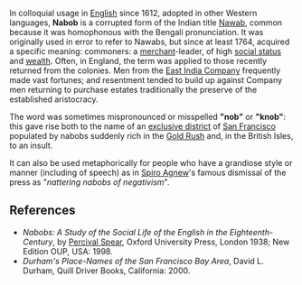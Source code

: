 {{otheruses}}

In colloquial usage in [[English language|English]] since 1612, adopted in other Western languages, '''Nabob''' is a corrupted form of the Indian title [[Nawab]], common because it was homophonous with the Bengali pronunciation. It was originally used in error to refer to Nawabs, but since at least 1764, acquired a specific meaning: commoners: a [[merchant]]-leader, of high [[social status]] and [[wealth]]. Often, in England, the term was applied to those recently returned from the colonies. Men from the [[East India Company]] frequently made vast fortunes; and resentment tended to build up against Company men returning to purchase estates traditionally the preserve of the established aristocracy. 

The word was sometimes mispronounced or misspelled '''"nob"''' or '''"knob"''': this gave rise both to the name of an [[Nob Hill|exclusive district]] of [[San Francisco]] populated by nabobs suddenly rich in the [[Gold Rush]] and, in the British Isles, to an insult.

It can also be used metaphorically for people who have a grandiose style or manner (including of speech) as in [[Spiro Agnew]]'s famous dismissal of the press as "''nattering nabobs of negativism''".

==References==
*''Nabobs: A Study of the Social Life of the English in the Eighteenth-Century'', by [[Percival Spear]], Oxford University Press, London 1938; New Edition OUP, USA: 1998.
*''Durham's Place-Names of the San Francisco Bay Area'', David L. Durham, Quill Driver Books, California: 2000.